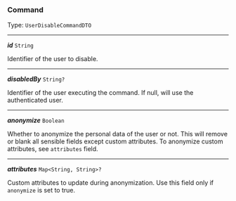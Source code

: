 


### Command

Type: `UserDisableCommandDTO`

---

***id*** `String`

Identifier of the user to disable.



---

***disabledBy*** `String?`

Identifier of the user executing the command. If null, will use the authenticated user.



---

***anonymize*** `Boolean`

Whether to anonymize the personal data of the user or not. This will remove or blank all sensible fields except custom attributes. To anonymize custom attributes, see `attributes` field.



---

***attributes*** `Map<String, String>?`

Custom attributes to update during anonymization. Use this field only if `anonymize` is set to true.


